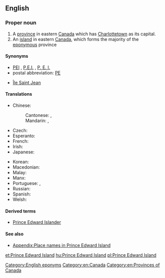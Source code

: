 {{wikipedia}}
{{also|Prince Edward Islands}}
==English==

===Proper noun===
{{en-proper noun|head=[[prince|Prince]] [[Edward]] [[island|Island]]}}

# A [[province]] in eastern [[Canada]] which has [[Charlottetown]] as its capital.
# An [[island]] in eastern [[Canada]], which forms the majority of the [[eponymous]] province

====Synonyms====
* [[PEI]] , [[P.E.I.]] , [[P. E. I.]]
* postal abbreviation: [[PE]]
* {{context|obsolete|lang=en}} {{sense|island}} [[Île Saint Jean]]

====Translations====
{{trans-top|Province in eastern Canada}}
* Chinese:
*: Cantonese: {{t|yue|愛德華王子島|sc=Hani}}, {{t|yue|爱德华王子岛|tr=oi3 dak1 waa4 wong4 zi2 dou2|sc=Hani}}
*: Mandarin: {{t+|cmn|愛德華王子島|sc=Hani}}, {{t|cmn|爱德华王子岛|tr=Àidéhuá wángzǐ dǎo|sc=Hani}}
* Czech: {{t|cs|Ostrov prince Edwarda|m}}
* Esperanto: {{t|eo|Insulo de Princo Eduardo}}
* French: {{t+|fr|Île-du-Prince-Édouard}}
* Irish: {{t|ga|Oileán Phrionsa Éadbhard|m}}
* Japanese: {{t|ja|プリンスエドワードアイランド|tr=Purinsu-edowādo-airando|sc=Jpan}}
{{trans-mid}}
* Korean: {{t|ko|프린스에드워드아일랜드|tr=Peurinseu-edeuwodeu-aillaendeu|sc=Kore}}
* Macedonian: {{t|mk|Остров на Принц Едвард|m|tr=Óstrov na Prínc Édvard}}
* Malay: {{t|ms|Pulau Prince Edward}}
* Manx: {{t|gv|Ellan y Phrinse Edard}}
* Portuguese: {{t|pt|Ilha Prince Edward|f}}, {{t|pt|Ilha do Príncipe Eduardo|f}}
* Russian: {{t|ru|о́стров При́нца Эдуа́рда|m}}
* Spanish: {{t|es|Isla Príncipe Eduardo|f}}
* Welsh: {{t|cy|Ynys Tywysog Edward|f}}
{{trans-bottom}}

====Derived terms====
* [[Prince Edward Islander]]

====See also====
* [[Appendix:Place names in Prince Edward Island]]

[[Category:English eponyms]]
[[Category:en:Canada]]
[[Category:en:Provinces of Canada]]

[[et:Prince Edward Island]]
[[hu:Prince Edward Island]]
[[pl:Prince Edward Island]]